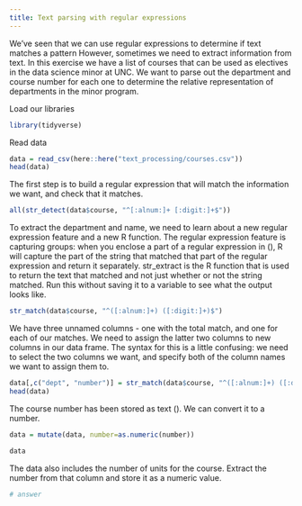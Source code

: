 ```yaml
---
title: Text parsing with regular expressions
---
```


We've seen that we can use regular expressions to determine if text matches a pattern
However, sometimes we need to extract information from text. In this exercise we have
a list of courses that can be used as electives in the data science minor at UNC. We
want to parse out the department and course number for each one to determine the relative
representation of departments in the minor program.

Load our libraries


```r
library(tidyverse)

```

Read data


```r
data = read_csv(here::here("text_processing/courses.csv"))
head(data)

```

The first step is to build a regular expression that will match the information
we want, and check that it matches.


```r
all(str_detect(data$course, "^[:alnum:]+ [:digit:]+$"))

```

To extract the department and name, we need to learn about a new regular expression
feature and a new R function. The regular expression feature is capturing groups:
when you enclose a part of a regular expression in (), R will capture the part of
the string that matched that part of the regular expression and return it separately.
str_extract is the R function that is used to return the text that matched and not
just whether or not the string matched. Run this without saving it to a variable
to see what the output looks like.


```r
str_match(data$course, "^([:alnum:]+) ([:digit:]+)$")

```

We have three unnamed columns - one with the total match, and one for each of our matches.
We need to assign the latter two columns to new columns in our data frame. The syntax for this
is a little confusing: we need to select the two columns we want, and specify both of the 
column names we want to assign them to.


```r
data[,c("dept", "number")] = str_match(data$course, "^([:alnum:]+) ([:digit:]+)$")[,2:3]
head(data)

```

The course number has been stored as text (<chr>). We can convert it to a number.


```r
data = mutate(data, number=as.numeric(number))

data

```

The data also includes the number of units for the course. Extract the number from
that column and store it as a numeric value.


```r
# answer

```
